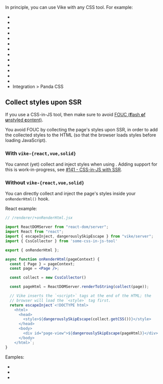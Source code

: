 
In principle, you can use Vike with any CSS tool. For example:
- <Link href="/tailwind-css" />
- <Link href="/daisyui" />
- <Link href="/compiled" />
- <Link href="/vuetify" />
- <Link href="/styled-components" />
- <Link href="/styled-jsx" />
- <Link href="/mui" />
- <Link href="/primereact" />
- <Link href="/nextui" />
- <Link href="/bootstrap" />
- <Link href="/grommet" />
- <Link href="/mantine" />
- <Link href="/sass" />
- <Link href="/panda-css">Integration &gt; Panda CSS</Link>

<IntegrationHelp />

## Collect styles upon SSR

If you use a CSS-in-JS tool, then make sure to avoid [FOUC (**f**lash **o**f **u**nstyled **c**ontent)](https://en.wikipedia.org/wiki/Flash_of_unstyled_content).

You avoid FOUC by collecting the page's styles upon SSR, in order to add the collected styles to the HTML (so that the browser loads styles before loading JavaScript).

### With `vike-{react,vue,solid}`

You cannot (yet) collect and inject styles when using <UiFrameworkExtension name />. Adding support for this is work-in-progress, see [#141 - CSS-in-JS with SSR](https://github.com/vikejs/vike-vue/issues/141).

### Without `vike-{react,vue,solid}`

You can directly collect and inject the page's styles inside your <Link href="/onRenderHtml">`onRenderHtml()` hook</Link>.

React example:

```jsx
// /renderer/+onRenderHtml.jsx

import ReactDOMServer from "react-dom/server";
import React from "react";
import { escapeInject, dangerouslySkipEscape } from "vike/server";
import { CssCollector } from 'some-css-in-js-tool'

export { onRenderHtml };

async function onRenderHtml(pageContext) {
  const { Page } = pageContext;
  const page = <Page />;

  const collect = new CssCollector()

  const pageHtml = ReactDOMServer.renderToString(collect(page));

  // Vike inserts the `<script>` tags at the end of the HTML; the
  // browser will load the `<style>` tag first.
  return escapeInject`<!DOCTYPE html>
    <html>
      <head>
        <style>${dangerouslySkipEscape(collect.getCSS())}</style>
      </head>
      <body>
        <div id="page-view">${dangerouslySkipEscape(pageHtml)}</div>
      </body>
    </html>`;
}
```

Eamples:
- <Link href="/styled-components" />
- <Link href="/grommet" />
- <Link href="/styled-jsx" />
